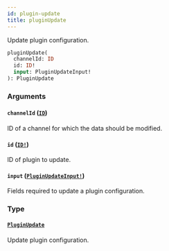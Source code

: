 ```yaml
---
id: plugin-update
title: pluginUpdate
---
```


Update plugin configuration.

```graphql
pluginUpdate(
  channelId: ID
  id: ID!
  input: PluginUpdateInput!
): PluginUpdate

```

### Arguments

#### `channelId` ([`ID`](/developer/api-reference/scalars/id))

ID of a channel for which the data should be modified.

#### `id` ([`ID!`](/developer/api-reference/scalars/id))

ID of plugin to update.

#### `input` ([`PluginUpdateInput!`](/developer/api-reference/inputs/plugin-update-input))

Fields required to update a plugin configuration.

### Type

#### [`PluginUpdate`](/developer/api-reference/objects/plugin-update)

Update plugin configuration.
